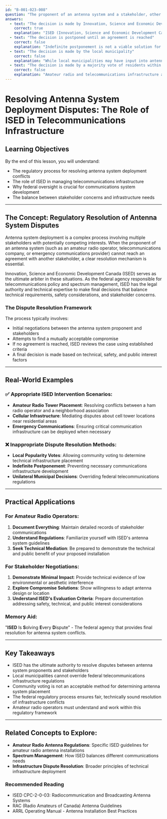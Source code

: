 ```yaml
---
id: "B-001-023-008"
question: "The proponent of an antenna system and a stakeholder, other than the general public, have failed to reach an agreement. How is a final decision reached?"
answers:
  - text: "The decision is made by Innovation, Science and Economic Development Canada"
    correct: true
    explanation: "ISED (Innovation, Science and Economic Development Canada) has the ultimate regulatory authority to resolve disputes between antenna system proponents and stakeholders. As the federal agency responsible for spectrum management and telecommunications infrastructure, ISED can intervene when parties cannot reach a mutually acceptable agreement, ensuring that antenna installations can proceed while considering legitimate stakeholder concerns."
  - text: "The decision is postponed until an agreement is reached"
    correct: false
    explanation: "Indefinite postponement is not a viable solution for antenna system deployment. ISED has established procedures to prevent endless delays that could impede necessary telecommunications infrastructure development. When parties cannot agree, the regulatory agency steps in to make a final, binding decision based on established guidelines and public interest considerations."
  - text: "The decision is made by the local municipality"
    correct: false
    explanation: "While local municipalities may have input into antenna system placement, they do not have the final decision-making authority. Antenna system regulations are a federal jurisdiction under ISED, which ensures consistent national standards for telecommunications infrastructure that cannot be overridden by local municipal decisions."
  - text: "The decision is made by a majority vote of residents within a radius of three times the antenna height"
    correct: false
    explanation: "Amateur radio and telecommunications infrastructure are not determined by local popular vote. Such a process would create unmanageable barriers to essential communications infrastructure. ISED follows established technical, safety, and public interest criteria when resolving antenna system disputes, not community voting mechanisms."
---
```


# Resolving Antenna System Deployment Disputes: The Role of ISED in Telecommunications Infrastructure

## Learning Objectives
By the end of this lesson, you will understand:
- The regulatory process for resolving antenna system deployment conflicts
- The role of ISED in managing telecommunications infrastructure
- Why federal oversight is crucial for communications system development
- The balance between stakeholder concerns and infrastructure needs

---

## The Concept: Regulatory Resolution of Antenna System Disputes

Antenna system deployment is a complex process involving multiple stakeholders with potentially competing interests. When the proponent of an antenna system (such as an amateur radio operator, telecommunications company, or emergency communications provider) cannot reach an agreement with another stakeholder, a clear resolution mechanism is essential.

Innovation, Science and Economic Development Canada (ISED) serves as the ultimate arbiter in these situations. As the federal agency responsible for telecommunications policy and spectrum management, ISED has the legal authority and technical expertise to make final decisions that balance technical requirements, safety considerations, and stakeholder concerns.

### The Dispute Resolution Framework

The process typically involves:
- Initial negotiations between the antenna system proponent and stakeholders
- Attempts to find a mutually acceptable compromise
- If no agreement is reached, ISED reviews the case using established criteria
- A final decision is made based on technical, safety, and public interest factors

---

## Real-World Examples

### ✅ Appropriate ISED Intervention Scenarios:
- **Amateur Radio Tower Placement**: Resolving conflicts between a ham radio operator and a neighborhood association
- **Cellular Infrastructure**: Mediating disputes about cell tower locations near residential areas
- **Emergency Communications**: Ensuring critical communication infrastructure can be deployed when necessary

### ❌ Inappropriate Dispute Resolution Methods:
- **Local Popularity Votes**: Allowing community voting to determine technical infrastructure placement
- **Indefinite Postponement**: Preventing necessary communications infrastructure development
- **Unilateral Municipal Decisions**: Overriding federal telecommunications regulations

---

## Practical Applications

### For Amateur Radio Operators:
1. **Document Everything**: Maintain detailed records of stakeholder communications
2. **Understand Regulations**: Familiarize yourself with ISED's antenna system guidelines
3. **Seek Technical Mediation**: Be prepared to demonstrate the technical and public benefit of your proposed installation

### For Stakeholder Negotiations:
1. **Demonstrate Minimal Impact**: Provide technical evidence of low environmental or aesthetic interference
2. **Explore Compromise Solutions**: Show willingness to adapt antenna design or location
3. **Understand ISED's Evaluation Criteria**: Prepare documentation addressing safety, technical, and public interest considerations

### Memory Aid:
"**ISED** Is **S**olving **E**very **D**ispute" - The federal agency that provides final resolution for antenna system conflicts.

---

## Key Takeaways

- ISED has the ultimate authority to resolve disputes between antenna system proponents and stakeholders
- Local municipalities cannot override federal telecommunications infrastructure regulations
- Community voting is not an acceptable method for determining antenna system placement
- The federal regulatory process ensures fair, technically sound resolution of infrastructure conflicts
- Amateur radio operators must understand and work within this regulatory framework

---

## Related Concepts to Explore:
- **Amateur Radio Antenna Regulations**: Specific ISED guidelines for amateur radio antenna installations
- **Spectrum Management**: How ISED balances different communications needs
- **Infrastructure Dispute Resolution**: Broader principles of technical infrastructure deployment

### Recommended Reading
- ISED CPC-2-0-03: Radiocommunication and Broadcasting Antenna Systems
- RAC (Radio Amateurs of Canada) Antenna Guidelines
- ARRL Operating Manual - Antenna Installation Best Practices